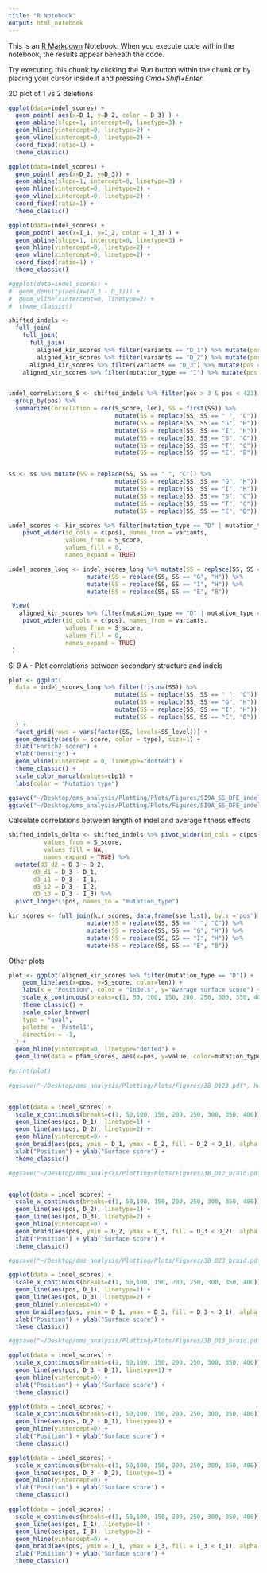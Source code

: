 ```yaml
---
title: "R Notebook"
output: html_notebook
---
```


This is an [R Markdown](http://rmarkdown.rstudio.com) Notebook. When you execute code within the notebook, the results appear beneath the code. 

Try executing this chunk by clicking the *Run* button within the chunk or by placing your cursor inside it and pressing *Cmd+Shift+Enter*. 

2D plot of 1 vs 2 deletions

```r

ggplot(data=indel_scores) +
  geom_point( aes(x=D_1, y=D_2, color = D_3) ) +
  geom_abline(slope=1, intercept=0, linetype=3) +
  geom_hline(yintercept=0, linetype=2) +
  geom_vline(xintercept=0, linetype=2) +
  coord_fixed(ratio=1) +
  theme_classic()

ggplot(data=indel_scores) +
  geom_point( aes(x=D_2, y=D_3)) +
  geom_abline(slope=1, intercept=0, linetype=3) +
  geom_hline(yintercept=0, linetype=2) +
  geom_vline(xintercept=0, linetype=2) +
  coord_fixed(ratio=1) +
  theme_classic()

ggplot(data=indel_scores) +
  geom_point( aes(x=I_1, y=I_2, color = I_3) ) +
  geom_abline(slope=1, intercept=0, linetype=3) +
  geom_hline(yintercept=0, linetype=2) +
  geom_vline(xintercept=0, linetype=2) +
  coord_fixed(ratio=1) +
  theme_classic()

#ggplot(data=indel_scores) +
#  geom_density(aes(x=(D_3 - D_1))) +
#  geom_vline(xintercept=0, linetype=2) +
#  theme_classic()
```


```r
shifted_indels <-
  full_join(
    full_join(
      full_join(
        aligned_kir_scores %>% filter(variants == "D_1") %>% mutate(pos = pos, len = -1 * strtoi(len), .keep = "all"),
        aligned_kir_scores %>% filter(variants == "D_2") %>% mutate(pos = pos + 1, len = -1 * strtoi(len), .keep = "all")),
      aligned_kir_scores %>% filter(variants == "D_3") %>% mutate(pos = pos + 2, len = -1 * strtoi(len), .keep = "all")),
    aligned_kir_scores %>% filter(mutation_type == "I") %>% mutate(pos = pos, len = strtoi(len), .keep = "all"))


indel_correlations_S <- shifted_indels %>% filter(pos > 3 & pos < 423) %>%
  group_by(pos) %>%
  summarize(Correlation = cor(S_score, len), SS = first(SS)) %>%
                              mutate(SS = replace(SS, SS == " ", "C")) %>%
                              mutate(SS = replace(SS, SS == "G", "H")) %>%
                              mutate(SS = replace(SS, SS == "I", "H")) %>%
                              mutate(SS = replace(SS, SS == "S", "C")) %>%
                              mutate(SS = replace(SS, SS == "T", "C")) %>%
                              mutate(SS = replace(SS, SS == "E", "B"))


ss <- ss %>% mutate(SS = replace(SS, SS == " ", "C")) %>%
                              mutate(SS = replace(SS, SS == "G", "H")) %>%
                              mutate(SS = replace(SS, SS == "I", "H")) %>%
                              mutate(SS = replace(SS, SS == "S", "C")) %>%
                              mutate(SS = replace(SS, SS == "T", "C")) %>%
                              mutate(SS = replace(SS, SS == "E", "B"))

indel_scores <- kir_scores %>% filter(mutation_type == "D" | mutation_type == "I") %>% arrange(pos) %>% group_by(pos) %>%
    pivot_wider(id_cols = c(pos), names_from = variants,
                values_from = S_score,
                values_fill = 0,
                names_expand = TRUE)

indel_scores_long <- indel_scores_long %>% mutate(SS = replace(SS, SS == " ", "C")) %>%
                      mutate(SS = replace(SS, SS == "G", "H")) %>%
                      mutate(SS = replace(SS, SS == "I", "H")) %>%
                      mutate(SS = replace(SS, SS == "E", "B"))

 View(
   aligned_kir_scores %>% filter(mutation_type == "D" | mutation_type == "I") %>% arrange(pos) %>% group_by(pos) %>%
    pivot_wider(id_cols = c(pos), names_from = variants,
                values_from = S_score,
                values_fill = 0,
                names_expand = TRUE)
 )
```

SI 9 A - Plot correlations between secondary structure and indels

```r
plot <- ggplot(
  data = indel_scores_long %>% filter(!is.na(SS)) %>%
                              mutate(SS = replace(SS, SS == " ", "C")) %>%
                              mutate(SS = replace(SS, SS == "G", "H")) %>%
                              mutate(SS = replace(SS, SS == "I", "H")) %>%
                              mutate(SS = replace(SS, SS == "E", "B"))
  ) +
  facet_grid(rows = vars(factor(SS, levels=SS_level))) +
  geom_density(aes(x = score, color = type), size=1) +
  xlab("Enrich2 score") + 
  ylab("Density") + 
  geom_vline(xintercept = 0, linetype="dotted") +
  theme_classic() + 
  scale_color_manual(values=cbp1) +
  labs(color = "Mutation type")

ggsave("~/Desktop/dms_analysis/Plotting/Plots/Figures/SI9A_SS_DFE_indels.png", height = 7, width = 5)
ggsave("~/Desktop/dms_analysis/Plotting/Plots/Figures/SI9A_SS_DFE_indels.pdf", height = 7, width = 5)
```

Calculate correlations between length of indel and average fitness effects

```r
shifted_indels_delta <- shifted_indels %>% pivot_wider(id_cols = c(pos), names_from = variants,
          values_from = S_score,
          values_fill = NA,
          names_expand = TRUE) %>%
  mutate(d3_d2 = D_3 - D_2,
       d3_d1 = D_3 - D_1,
       d3_i1 = D_3 - I_1,
       d3_i2 = D_3 - I_2,
       d3_i3 = D_3 - I_3) %>%
  pivot_longer(!pos, names_to = "mutation_type")

kir_scores <- full_join(kir_scores, data.frame(sse_list), by.x ='pos') %>% 
                      mutate(SS = replace(SS, SS == " ", "C")) %>%
                      mutate(SS = replace(SS, SS == "G", "H")) %>%
                      mutate(SS = replace(SS, SS == "I", "H")) %>%
                      mutate(SS = replace(SS, SS == "E", "B"))

```


Other plots
```r
plot <- ggplot(aligned_kir_scores %>% filter(mutation_type == "D")) + 
    geom_line(aes(x=pos, y=S_score, color=len)) +
    labs(x = "Position", color = "Indels", y="Average surface score") + 
    scale_x_continuous(breaks=c(1, 50, 100, 150, 200, 250, 300, 350, 400)) +
    theme_classic() +
    scale_color_brewer(
    type = "qual",
    palette = 'Pastel1',
    direction = -1,
  ) + 
  geom_hline(yintercept=0, linetype="dotted") +
  geom_line(data = pfam_scores, aes(x=pos, y=value, color=mutation_type))

#print(plot)
   
#ggsave("~/Desktop/dms_analysis/Plotting/Plots/Figures/3B_D123.pdf", height = 5, width = 10)


ggplot(data = indel_scores) +
  scale_x_continuous(breaks=c(1, 50,100, 150, 200, 250, 300, 350, 400)) +
  geom_line(aes(pos, D_1), linetype=1) +
  geom_line(aes(pos, D_2), linetype=2) +
  geom_hline(yintercept=0) +
  geom_braid(aes(pos, ymin = D_1, ymax = D_2, fill = D_2 < D_1), alpha = 0.2, show.legend=TRUE) +
  xlab("Position") + ylab("Surface score") +
  theme_classic()

#ggsave("~/Desktop/dms_analysis/Plotting/Plots/Figures/3B_D12_braid.pdf", height = 5, width = 10)


ggplot(data = indel_scores) +
  scale_x_continuous(breaks=c(1, 50,100, 150, 200, 250, 300, 350, 400)) +
  geom_line(aes(pos, D_2), linetype=1) +
  geom_line(aes(pos, D_3), linetype=2) +
  geom_hline(yintercept=0) +
  geom_braid(aes(pos, ymin = D_2, ymax = D_3, fill = D_3 < D_2), alpha = 0.2, show.legend=TRUE) +
  xlab("Position") + ylab("Surface score") +
  theme_classic()

#ggsave("~/Desktop/dms_analysis/Plotting/Plots/Figures/3B_D23_braid.pdf", height = 5, width = 10)

ggplot(data = indel_scores) +
  scale_x_continuous(breaks=c(1, 50,100, 150, 200, 250, 300, 350, 400)) +
  geom_line(aes(pos, D_1), linetype=1) +
  geom_line(aes(pos, D_3), linetype=2) +
  geom_hline(yintercept=0) +
  geom_braid(aes(pos, ymin = D_1, ymax = D_3, fill = D_3 < D_1), alpha = 0.2, show.legend=TRUE) +
  xlab("Position") + ylab("Surface score") +
  theme_classic()

#ggsave("~/Desktop/dms_analysis/Plotting/Plots/Figures/3B_D13_braid.pdf", height = 5, width = 10)

ggplot(data = indel_scores) +
  scale_x_continuous(breaks=c(1, 50,100, 150, 200, 250, 300, 350, 400)) +
  geom_line(aes(pos, D_3 - D_1), linetype=1) +
  geom_hline(yintercept=0) +
  xlab("Position") + ylab("Surface score") +
  theme_classic()

ggplot(data = indel_scores) +
  scale_x_continuous(breaks=c(1, 50,100, 150, 200, 250, 300, 350, 400)) +
  geom_line(aes(pos, D_2 - D_1), linetype=1) +
  geom_hline(yintercept=0) +
  xlab("Position") + ylab("Surface score") +
  theme_classic()

ggplot(data = indel_scores) +
  scale_x_continuous(breaks=c(1, 50,100, 150, 200, 250, 300, 350, 400)) +
  geom_line(aes(pos, D_3 - D_2), linetype=1) +
  geom_hline(yintercept=0) +
  xlab("Position") + ylab("Surface score") +
  theme_classic()

ggplot(data = indel_scores) +
  scale_x_continuous(breaks=c(1, 50,100, 150, 200, 250, 300, 350, 400)) +
  geom_line(aes(pos, I_1), linetype=1) +
  geom_line(aes(pos, I_3), linetype=2) +
  geom_hline(yintercept=0) +
  geom_braid(aes(pos, ymin = I_1, ymax = I_3, fill = I_3 < I_1), alpha = 0.2, show.legend=TRUE) +
  xlab("Position") + ylab("Surface score") +
  theme_classic()
```
